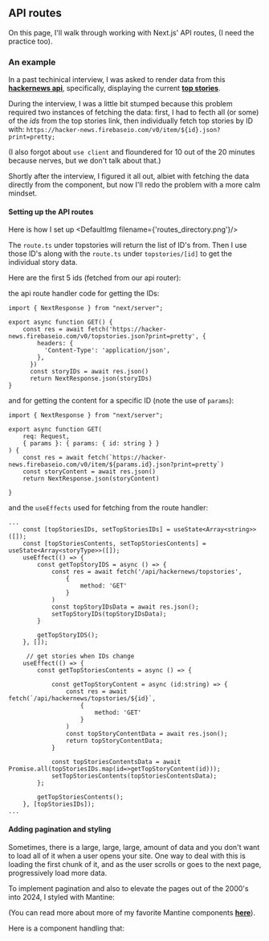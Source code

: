 
## API routes
On this page, I'll walk through working with Next.js' API routes, (I need the practice too).

### An example
In a past techinical interview, I was asked to render data from this 
<a href="https://github.com/HackerNews/API" target="_blank"><b>hackernews api</b></a>,
specifically, displaying the current <a href="https://hacker-news.firebaseio.com/v0/topstories.json?print=pretty" target="_blank"><b>top stories</b></a>. 

During the interview, I was a little bit stumped because this problem required two instances of fetching the data:
first, I had to fecth all (or some) of the *ids* from the top stories link, then individually fetch top stories by ID with:
`https://hacker-news.firebaseio.com/v0/item/${id}.json?print=pretty;`

(I also forgot about `use client` and floundered for 10 out of the 20 minutes because nerves, but we don't talk about that.)

Shortly after the interview, I figured it all out, albiet with fetching the data directly from the component, 
but now I'll redo the problem with a more calm mindset.

#### Setting up the API routes
Here is how I set up 
<DefaultImg filename={'routes_directory.png'}/>

The `route.ts` under topstories will return the list of ID's from. 
Then I use those ID's along with the `route.ts` under `topstories/[id]` to get the individual story data.

Here are the first 5 ids (fetched from our api router):
<HackerNewsUnstyled/>

the api route handler code for getting the IDs:
```
import { NextResponse } from "next/server";

export async function GET() {
    const res = await fetch('https://hacker-news.firebaseio.com/v0/topstories.json?print=pretty', {
        headers: {
          'Content-Type': 'application/json',
        },
      })
      const storyIDs = await res.json()
      return NextResponse.json(storyIDs)
}

```

and for getting the content for a specific ID (note the use of `params`):

```
import { NextResponse } from "next/server";

export async function GET(
    req: Request,
    { params }: { params: { id: string } }
) {
    const res = await fetch(`https://hacker-news.firebaseio.com/v0/item/${params.id}.json?print=pretty`)
    const storyContent = await res.json()
    return NextResponse.json(storyContent)

}
```

and the `useEffects` used for fetching from the route handler:
```
...
    const [topStoriesIDs, setTopStoriesIDs] = useState<Array<string>>([]);
    const [topStoriesContents, setTopStoriesContents] = useState<Array<storyType>>([]);
    useEffect(() => {
        const getTopStoryIDS = async () => {
            const res = await fetch('/api/hackernews/topstories',
                {
                    method: 'GET'
                }
            )
            const topStoryIDsData = await res.json();
            setTopStoryIDs(topStoryIDsData);
        }

        getTopStoryIDS();
    }, []);

     // get stories when IDs change
    useEffect(() => {
        const getTopStoriesContents = async () => {

            const getTopStoryContent = async (id:string) => {
                const res = await fetch(`/api/hackernews/topstories/${id}`,
                    {
                        method: 'GET'
                    }
                )
                const topStoryContentData = await res.json();
                return topStoryContentData;
            }

            const topStoriesContentsData = await Promise.all(topStoriesIDs.map(id=>getTopStoryContent(id)));
            setTopStoriesContents(topStoriesContentsData);
        };

        getTopStoriesContents();
    }, [topStoriesIDs]);
...
```

#### Adding pagination and styling
Sometimes, there is a large, large, large, amount of data and you don't want to load all of it when a user opens your site.
One way to deal with this is loading the first chunk of it, and as the user scrolls or goes to the next page,
progressively load more data.

To implement pagination and also to elevate the pages out of the 2000's into 2024, I styled with Mantine:

(You can read more about more of my favorite Mantine components <a href='/learning/typescript'><b>here</b></a>).

Here is a component handling that:
<HackerNews/>

```

```

